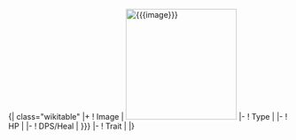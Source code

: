 <includeonly>{| class="wikitable"
|+ {{{name}}}
! Image
| [[File:{{{image}}}|200px]]
|-
! Type
| {{{type}}}
|-
! HP
| {{{hp}}}
|-
! DPS/Heal
| {{{dps|{{{heal}}}}}}
|-
! Trait
| {{{trait}}}
|}</includeonly>